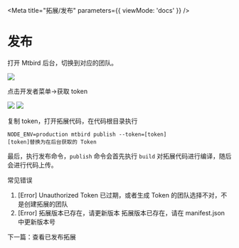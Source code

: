
<Meta title="拓展/发布" parameters={{ viewMode: 'docs' }} />

# 发布

打开 Mtbird 后台，切换到对应的团队。

<img src={Publish1} />

点击开发者菜单->获取 token

<img src={Publish2} />

<img src={Publish3} />

复制 token，打开拓展代码，在代码根目录执行

```shell
NODE_ENV=production mtbird publish --token=[token]
[token]替换为在后台获取的 Token
```

最后，执行发布命令，`publish` 命令会首先执行 `build` 对拓展代码进行编译，随后会进行代码上传。

常见错误

1. [Error] Unauthorized
   Token 已过期，或者生成 Token 的团队选择不对，不是创建拓展的团队
2. [Error] 拓展版本已存在，请更新版本
   拓展版本已存在，请在 manifest.json 中更新版本号

下一篇：<LinkTo kind="拓展-查看已发布拓展--page">查看已发布拓展</LinkTo>
